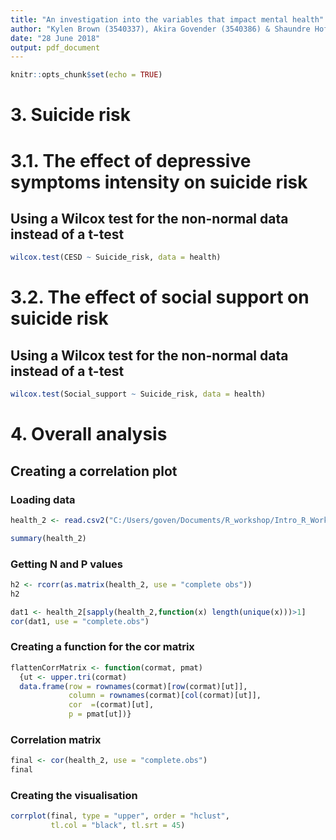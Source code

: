 ```yaml
---
title: "An investigation into the variables that impact mental health"
author: "Kylen Brown (3540337), Akira Govender (3540386) & Shaundre Hofstander (3540248)"
date: "28 June 2018"
output: pdf_document
---
```


```r
knitr::opts_chunk$set(echo = TRUE)
```

# 3. Suicide risk 

# 3.1. The effect of depressive symptoms intensity on suicide risk 

## Using a Wilcox test for the non-normal data instead of a t-test

```r
wilcox.test(CESD ~ Suicide_risk, data = health)
```

# 3.2. The effect of social support on suicide risk 

## Using a Wilcox test for the non-normal data instead of a t-test

```r
wilcox.test(Social_support ~ Suicide_risk, data = health)
```

# 4. Overall analysis

## Creating a correlation plot

### Loading data 

```r
health_2 <- read.csv2("C:/Users/goven/Documents/R_workshop/Intro_R_Workshop-master/Intro_R_Workshop-master/Assignment/health_edit.csv")
```

```r
summary(health_2)
```

### Getting N and P values

```r
h2 <- rcorr(as.matrix(health_2, use = "complete obs"))
h2
```

```r
dat1 <- health_2[sapply(health_2,function(x) length(unique(x)))>1]
cor(dat1, use = "complete.obs")
```

### Creating a function for the cor matrix

```r
flattenCorrMatrix <- function(cormat, pmat) 
  {ut <- upper.tri(cormat)
  data.frame(row = rownames(cormat)[row(cormat)[ut]],
             column = rownames(cormat)[col(cormat)[ut]],
             cor  =(cormat)[ut],
             p = pmat[ut])}
```

### Correlation matrix

```r
final <- cor(health_2, use = "complete.obs")
final
```

### Creating the visualisation

```r
corrplot(final, type = "upper", order = "hclust", 
         tl.col = "black", tl.srt = 45)
```

